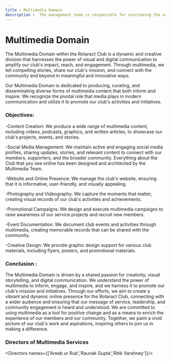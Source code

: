 ```yaml
---
title : Multimedia Domain
description :  The management team is responsible for overseeing the organization's operations, setting strategic goals, making decisions, allocating resources, and ensuring the overall success and growth of the club. 
---
```


# Multimedia Domain

The Multimedia Domain within the Rotaract Club is a dynamic and creative division that harnesses the power of visual and digital communication to amplify our club's impact, reach, and engagement. Through multimedia, we tell compelling stories, share our club's mission, and connect with the community and beyond in meaningful and innovative ways.

Our Multimedia Domain is dedicated to producing, curating, and disseminating diverse forms of multimedia content that both inform and inspire. We recognize the pivotal role that media plays in modern communication and utilize it to promote our club's activities and initiatives.

### Objectives:
-Content Creation:  We produce a wide range of multimedia content, including videos, podcasts, graphics, and written articles, to showcase our club's projects, events, and stories.

-Social Media Management: We maintain active and engaging social media profiles, sharing updates, stories, and relevant content to connect with our members, supporters, and the broader community. Everything about the Club that you see online has been designed and architected by the Multimedia Team.

-Website and Online Presence:  We manage the club's website, ensuring that it is informative, user-friendly, and visually appealing.

-Photography and Videography:  We capture the moments that matter, creating visual records of our club's activities and achievements.

-Promotional Campaigns:  We design and execute multimedia campaigns to raise awareness of our service projects and recruit new members.

-Event Documentation: We document club events and activities through multimedia, creating memorable records that can be shared with the community.

-Creative Design: We provide graphic design support for various club materials, including flyers, posters, and promotional materials.

### Conclusion :
The Multimedia Domain is driven by a shared passion for creativity, visual storytelling, and digital communication. We understand the power of multimedia to inform, engage, and inspire, and we harness it to promote our club's mission and initiatives. Through our efforts, we aim to create a vibrant and dynamic online presence for the Rotaract Club, connecting with a wider audience and ensuring that our message of service, leadership, and community engagement is heard and understood. We are committed to using multimedia as a tool for positive change and as a means to enrich the experience of our members and our community. Together, we paint a vivid picture of our club's work and aspirations, inspiring others to join us in making a difference.

### Directors of Multimedia Services
<Directors names={['Areeb ur Rub','Raunak Gupta','Ritik Varshney']}/>